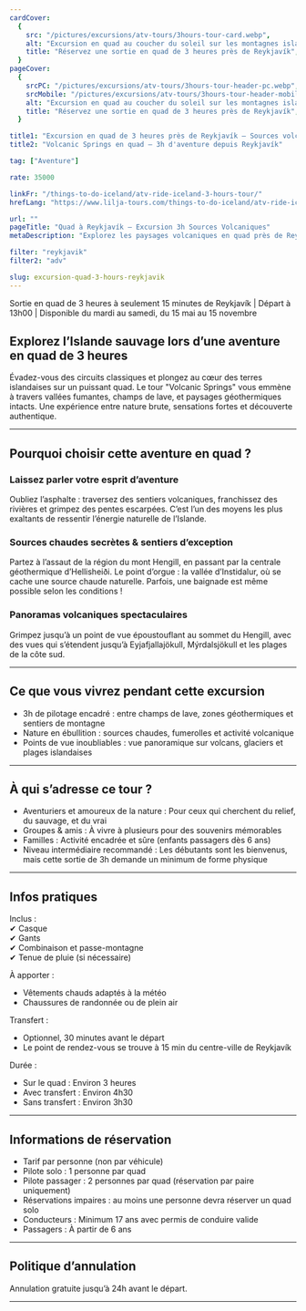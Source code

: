 ```yaml
---
cardCover:
  {
    src: "/pictures/excursions/atv-tours/3hours-tour-card.webp",
    alt: "Excursion en quad au coucher du soleil sur les montagnes islandaises",
    title: "Réservez une sortie en quad de 3 heures près de Reykjavík",
  }
pageCover:
  {
    srcPC: "/pictures/excursions/atv-tours/3hours-tour-header-pc.webp",
    srcMobile: "/pictures/excursions/atv-tours/3hours-tour-header-mobile.webp",
    alt: "Excursion en quad au coucher du soleil sur les montagnes islandaises",
    title: "Réservez une sortie en quad de 3 heures près de Reykjavík",
  }

title1: "Excursion en quad de 3 heures près de Reykjavík – Sources volcaniques"
title2: "Volcanic Springs en quad – 3h d'aventure depuis Reykjavík"

tag: ["Aventure"]

rate: 35000

linkFr: "/things-to-do-iceland/atv-ride-iceland-3-hours-tour/"
hrefLang: "https://www.lilja-tours.com/things-to-do-iceland/atv-ride-iceland-3-hours-tour/"

url: ""
pageTitle: "Quad à Reykjavík – Excursion 3h Sources Volcaniques"
metaDescription: "Explorez les paysages volcaniques en quad près de Reykjavík. Lacs, sources chaudes, glaciers, vue sur Hengill et Eyjafjallajökull. Réservez maintenant !"

filter: "reykjavik"
filter2: "adv"

slug: excursion-quad-3-hours-reykjavik
---
```


Sortie en quad de 3 heures à seulement 15 minutes de Reykjavík | Départ à 13h00 | Disponible du mardi au samedi, du 15 mai au 15 novembre

## Explorez l’Islande sauvage lors d’une aventure en quad de 3 heures

Évadez-vous des circuits classiques et plongez au cœur des terres islandaises sur un puissant quad. Le tour "Volcanic Springs" vous emmène à travers vallées fumantes, champs de lave, et paysages géothermiques intacts. Une expérience entre nature brute, sensations fortes et découverte authentique.

---

## Pourquoi choisir cette aventure en quad ?

### Laissez parler votre esprit d’aventure

Oubliez l’asphalte : traversez des sentiers volcaniques, franchissez des rivières et grimpez des pentes escarpées. C’est l’un des moyens les plus exaltants de ressentir l’énergie naturelle de l’Islande.

### Sources chaudes secrètes & sentiers d’exception

Partez à l’assaut de la région du mont Hengill, en passant par la centrale géothermique d’Hellisheiði. Le point d’orgue : la vallée d’Instidalur, où se cache une source chaude naturelle. Parfois, une baignade est même possible selon les conditions !

### Panoramas volcaniques spectaculaires

Grimpez jusqu’à un point de vue époustouflant au sommet du Hengill, avec des vues qui s’étendent jusqu’à Eyjafjallajökull, Mýrdalsjökull et les plages de la côte sud.

---

## Ce que vous vivrez pendant cette excursion

- 3h de pilotage encadré : entre champs de lave, zones géothermiques et sentiers de montagne
- Nature en ébullition : sources chaudes, fumerolles et activité volcanique
- Points de vue inoubliables : vue panoramique sur volcans, glaciers et plages islandaises

---

## À qui s’adresse ce tour ?

- Aventuriers et amoureux de la nature : Pour ceux qui cherchent du relief, du sauvage, et du vrai
- Groupes & amis : À vivre à plusieurs pour des souvenirs mémorables
- Familles : Activité encadrée et sûre (enfants passagers dès 6 ans)
- Niveau intermédiaire recommandé : Les débutants sont les bienvenus, mais cette sortie de 3h demande un minimum de forme physique

---

## Infos pratiques

Inclus :  
✔ Casque  
✔ Gants  
✔ Combinaison et passe-montagne  
✔ Tenue de pluie (si nécessaire)

À apporter :

- Vêtements chauds adaptés à la météo
- Chaussures de randonnée ou de plein air

Transfert :

- Optionnel, 30 minutes avant le départ
- Le point de rendez-vous se trouve à 15 min du centre-ville de Reykjavík

Durée :

- Sur le quad : Environ 3 heures
- Avec transfert : Environ 4h30
- Sans transfert : Environ 3h30

---

## Informations de réservation

- Tarif par personne (non par véhicule)
- Pilote solo : 1 personne par quad
- Pilote passager : 2 personnes par quad (réservation par paire uniquement)
- Réservations impaires : au moins une personne devra réserver un quad solo
- Conducteurs : Minimum 17 ans avec permis de conduire valide
- Passagers : À partir de 6 ans

---

## Politique d’annulation

Annulation gratuite jusqu’à 24h avant le départ.

---

<script
  type="text/javascript"
  src="https://widgets.bokun.io/assets/javascripts/apps/build/BokunWidgetsLoader.js?bookingChannelUUID=97236c68-b945-4a96-8587-660bdc4c45fd"
  async
></script>

<div
  class="bokunWidget"
  data-src="https://widgets.bokun.io/online-sales/97236c68-b945-4a96-8587-660bdc4c45fd/experience-calendar/88"
></div>
